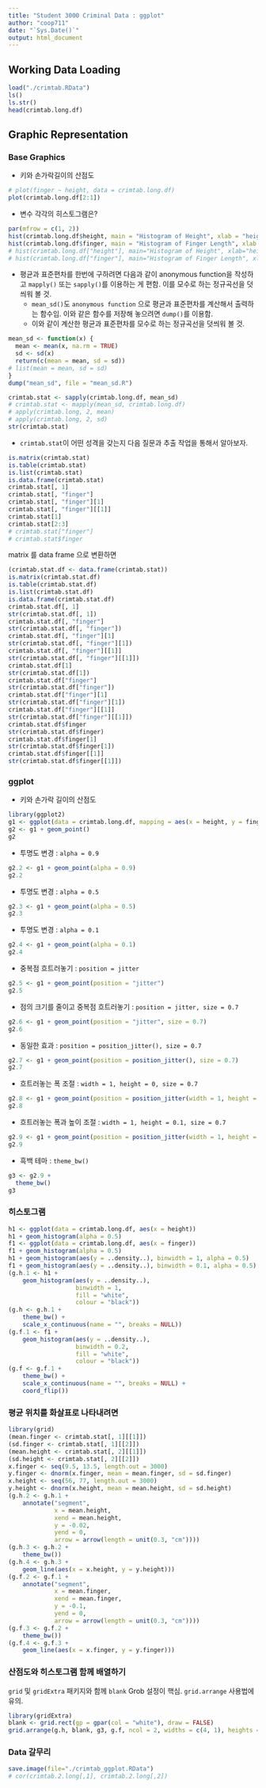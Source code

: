 ```yaml
---
title: "Student 3000 Criminal Data : ggplot"
author: "coop711"
date: "`Sys.Date()`"
output: html_document
---
```


## Working Data Loading

```r
load("./crimtab.RData")
ls()
ls.str()
head(crimtab.long.df)
```

<P style = "page-break-before: always">

## Graphic Representation

### Base Graphics

* 키와 손가락길이의 산점도 

```r
# plot(finger ~ height, data = crimtab.long.df)
plot(crimtab.long.df[2:1])
```

* 변수 각각의 히스토그램은?

```r
par(mfrow = c(1, 2))
hist(crimtab.long.df$height, main = "Histogram of Height", xlab = "height(inches)")
hist(crimtab.long.df$finger, main = "Histogram of Finger Length", xlab = "finger length(cm)")
# hist(crimtab.long.df["height"], main="Histogram of Height", xlab="height(inches)")
# hist(crimtab.long.df["finger"], main="Histogram of Finger Length", xlab= "finger length(cm)")
```

* 평균과 표준편차를 한번에 구하려면 다음과 같이 anonymous function을 작성하고 `mapply()` 또는 `sapply()`를 이용하는 게 편함. 이를 모수로 하는 정규곡선을 덧씌워 볼 것.
    + `mean_sd()`도 `anonymous function` 으로 평균과 표준편차를 계산해서 출력하는 함수임. 이와 같은 함수를 저장해 놓으려면 `dump()`를 이용함.
    + 이와 같이 계산한 평균과 표준편차를 모수로 하는 정규곡선을 덧씌워 볼 것.
    
```r
mean_sd <- function(x) {
  mean <- mean(x, na.rm = TRUE)
  sd <- sd(x)
  return(c(mean = mean, sd = sd))
# list(mean = mean, sd = sd)
}
dump("mean_sd", file = "mean_sd.R")
```

```r
crimtab.stat <- sapply(crimtab.long.df, mean_sd)
# crimtab.stat <- mapply(mean_sd, crimtab.long.df)
# apply(crimtab.long, 2, mean)
# apply(crimtab.long, 2, sd)
str(crimtab.stat)
```

* `crimtab.stat`이 어떤 성격을 갖는지 다음 질문과 추출 작업을 통해서 알아보자.

```r
is.matrix(crimtab.stat)
is.table(crimtab.stat)
is.list(crimtab.stat)
is.data.frame(crimtab.stat)
crimtab.stat[, 1]
crimtab.stat[, "finger"]
crimtab.stat[, "finger"][1]
crimtab.stat[, "finger"][[1]]
crimtab.stat[1]
crimtab.stat[2:3]
# crimtab.stat["finger"]
# crimtab.stat$finger
```

matrix 를 data frame 으로 변환하면 

```r
(crimtab.stat.df <- data.frame(crimtab.stat))
is.matrix(crimtab.stat.df)
is.table(crimtab.stat.df)
is.list(crimtab.stat.df)
is.data.frame(crimtab.stat.df)
crimtab.stat.df[, 1]
str(crimtab.stat.df[, 1])
crimtab.stat.df[, "finger"]
str(crimtab.stat.df[, "finger"])
crimtab.stat.df[, "finger"][1]
str(crimtab.stat.df[, "finger"][1])
crimtab.stat.df[, "finger"][[1]]
str(crimtab.stat.df[, "finger"][[1]])
crimtab.stat.df[1]
str(crimtab.stat.df[1])
crimtab.stat.df["finger"]
str(crimtab.stat.df["finger"])
crimtab.stat.df["finger"][1]
str(crimtab.stat.df["finger"][1])
crimtab.stat.df["finger"][[1]]
str(crimtab.stat.df["finger"][[1]])
crimtab.stat.df$finger
str(crimtab.stat.df$finger)
crimtab.stat.df$finger[1]
str(crimtab.stat.df$finger[1])
crimtab.stat.df$finger[[1]]
str(crimtab.stat.df$finger[[1]])
```

<P style = "page-break-before: always">

### ggplot

* 키와 손가락 길이의 산점도  

```r
library(ggplot2)
g1 <- ggplot(data = crimtab.long.df, mapping = aes(x = height, y = finger)) 
g2 <- g1 + geom_point()
g2
```

<P style = "page-break-before: always">

* 투명도 변경 : `alpha = 0.9`
  
```r
g2.2 <- g1 + geom_point(alpha = 0.9)
g2.2
```

<P style = "page-break-before: always">

* 투명도 변경 : `alpha = 0.5`
  
```r
g2.3 <- g1 + geom_point(alpha = 0.5)
g2.3
```

<P style = "page-break-before: always">

* 투명도 변경 : `alpha = 0.1`
  
```r
g2.4 <- g1 + geom_point(alpha = 0.1)
g2.4
```

<P style = "page-break-before: always">

* 중복점 흐트러놓기 : `position = jitter`
  
```r
g2.5 <- g1 + geom_point(position = "jitter")
g2.5
```

<P style = "page-break-before: always">

* 점의 크기를 줄이고 중복점 흐트러놓기 : `position = jitter, size = 0.7`
  
```r
g2.6 <- g1 + geom_point(position = "jitter", size = 0.7)
g2.6
```

<P style = "page-break-before: always">

* 동일한 효과 : `position = position_jitter(), size = 0.7`
  
```r
g2.7 <- g1 + geom_point(position = position_jitter(), size = 0.7)
g2.7
```

<P style = "page-break-before: always">

* 흐트러놓는 폭 조절 : `width = 1, height = 0, size = 0.7`
  
```r
g2.8 <- g1 + geom_point(position = position_jitter(width = 1, height = 0), size = 0.7)
g2.8
```

<P style = "page-break-before: always">

* 흐트러놓는 폭과 높이 조절 : `width = 1, height = 0.1, size = 0.7`
  
```r
g2.9 <- g1 + geom_point(position = position_jitter(width = 1, height = 0.1), size = 0.7)
g2.9
```

<P style = "page-break-before: always">

* 흑백 테마 : `theme_bw()`
  
```r
g3 <- g2.9 +
  theme_bw()
g3
```

<P style = "page-break-before: always">

### 히스토그램

```r
h1 <- ggplot(data = crimtab.long.df, aes(x = height)) 
h1 + geom_histogram(alpha = 0.5)
f1 <- ggplot(data = crimtab.long.df, aes(x = finger))
f1 + geom_histogram(alpha = 0.5)
h1 + geom_histogram(aes(y = ..density..), binwidth = 1, alpha = 0.5)
f1 + geom_histogram(aes(y = ..density..), binwidth = 0.1, alpha = 0.5)
(g.h.1 <- h1 + 
    geom_histogram(aes(y = ..density..), 
                   binwidth = 1, 
                   fill = "white", 
                   colour = "black"))
(g.h <- g.h.1 +
    theme_bw() +
    scale_x_continuous(name = "", breaks = NULL))
(g.f.1 <- f1 + 
    geom_histogram(aes(y = ..density..), 
                   binwidth = 0.2, 
                   fill = "white", 
                   colour = "black"))
(g.f <- g.f.1 +
    theme_bw() +
    scale_x_continuous(name = "", breaks = NULL) +
    coord_flip())
```

<P style = "page-break-before: always">

### 평균 위치를 화살표로 나타내려면
    
```r
library(grid)
(mean.finger <- crimtab.stat[, 1][[1]])
(sd.finger <- crimtab.stat[, 1][[2]])
(mean.height <- crimtab.stat[, 2][[1]])
(sd.height <- crimtab.stat[, 2][[2]])
x.finger <- seq(9.5, 13.5, length.out = 3000)
y.finger <- dnorm(x.finger, mean = mean.finger, sd = sd.finger)
x.height <- seq(56, 77, length.out = 3000)
y.height <- dnorm(x.height, mean = mean.height, sd = sd.height)
(g.h.2 <- g.h.1 + 
    annotate("segment", 
             x = mean.height, 
             xend = mean.height, 
             y = -0.02, 
             yend = 0, 
             arrow = arrow(length = unit(0.3, "cm"))))
(g.h.3 <- g.h.2 + 
    theme_bw())
(g.h.4 <- g.h.3 + 
    geom_line(aes(x = x.height, y = y.height)))
(g.f.2 <- g.f.1 + 
    annotate("segment", 
             x = mean.finger, 
             xend = mean.finger, 
             y = -0.1, 
             yend = 0, 
             arrow = arrow(length = unit(0.3, "cm"))))
(g.f.3 <- g.f.2 + 
    theme_bw())
(g.f.4 <- g.f.3 + 
    geom_line(aes(x = x.finger, y = y.finger)))
```

<P style = "page-break-before: always">

### 산점도와 히스토그램 함께 배열하기

`grid` 및 `gridExtra` 패키지와 함께 `blank` Grob 설정이 핵심. `grid.arrange` 사용법에 유의.


```r
library(gridExtra)
blank <- grid.rect(gp = gpar(col = "white"), draw = FALSE)
grid.arrange(g.h, blank, g3, g.f, ncol = 2, widths = c(4, 1), heights = c(1, 4))
```

### Data 갈무리

```r
save.image(file="./crimtab_ggplot.RData")
# cor(crimtab.2.long[,1], crimtab.2.long[,2])
```